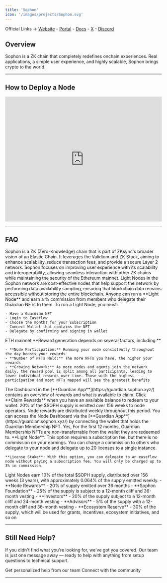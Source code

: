 ```yaml
---
title: 'Sophon'
icon: '/images/projects/Sophon.svg'
---
```


Official Links → [Website](https://sophon.xyz/) - [Portal](https://portal.sophon.xyz/) - [Docs](https://docs.sophon.xyz/) - [X](https://x.com/sophon) - [Discord](https://discord.com/invite/sophonhub)

## Overview

Sophon is a ZK chain that completely redefines onchain experiences. Real applications, a simple user experience, and highly scalable, Sophon brings crypto to the world.

---
## How to Deploy a Node
<Frame caption="">
  <iframe 
    width="100%" 
    height="400" 
    src="https://www.youtube.com/embed/kZ7Ep5b8cDc" 
    title="Sophon Light Node" 
    frameBorder="0" 
    allow="accelerometer; autoplay; clipboard-write; encrypted-media; gyroscope; picture-in-picture" 
    allowFullScreen>
  </iframe>
</Frame>

---

## FAQ
<AccordionGroup>
  <Accordion title="What is Sophon?">
    Sophon is a ZK (Zero-Knowledge) chain that is part of ZKsync's broader vision of an Elastic Chain. It leverages the Validium and ZK Stack, aiming to enhance scalability, reduce transaction fees, and provide a secure Layer 2 network. Sophon focuses on improving user experience with its scalability and interoperability, allowing seamless interaction with other ZK chains while maintaining the security of the Ethereum mainnet.
  </Accordion>
  
  <Accordion title="What are Light Nodes?">
    Light Nodes in the Sophon network are cost-effective nodes that help support the network by performing data availability sampling, ensuring that blockchain data remains accessible without storing the entire blockchain.
  </Accordion>
  
  <Accordion title="Who can run a node?">
    Anyone can run a **Light Node** and earn a % commission from members who delegate their Guardian NFTs to them.
  </Accordion>
  
  <Accordion title="How to setup and run Light Nodes?">
    To run a Light Node, you must:
    
    - Have a Guardian NFT
    - Login to Easeflow
    - Choose the months for your subscription
    - Connect Wallet that contains the NFT
    - Delegate by confirming and signing in wallet
  </Accordion>
  
  <Accordion title="On what chain is the project running?">
    ETH mainnet
  </Accordion>
  
  <Accordion title="How to earn rewards?">
    **Reward generation depends on several factors, including:**
    
    - **Node Participation:** Running your node consistently throughout the day boosts your rewards
    - **Number of NFTs Held:** The more NFTs you have, the higher your rewards
    - **Growing Network:** As more nodes and agents join the network daily, the reward pool is split among all participants, leading to lower individual rewards over time. Those with the highest participation and most NFTs mapped will see the greatest benefits
  </Accordion>
  
  <Accordion title="How do I claim rewards?">
    The Dashboard in the [**Guardian App**](https://guardian.sophon.xyz/) contains an overview of rewards and what is available to claim. Click **Claim Rewards** when you have an available balance to redeem to your wallet.
  </Accordion>
  
  <Accordion title="How is the vesting schedule structured?">
    20% of the $SOPH supply is emitted over 156 weeks to node operators. Node rewards are distributed weekly throughout this period.
  </Accordion>
  
  <Accordion title="Where can I monitor my node?">
    You can access the Node Dashboard via the [**Guardian App**](https://guardian.sophon.xyz/) by connecting the wallet that holds the Guardian Membership NFT.
  </Accordion>
  
  <Accordion title="Are the Guardian NFTs transferable? If yes, after how long?">
    Yes, For the first 12 months, Guardian Membership NFTs are non-transferrable from the wallet they are redeemed to.
  </Accordion>
  
  <Accordion title="What's the difference between Sophon Light Node and Sophon License Stake?">
    **Light Node**: This option requires a subscription fee, but there is no commission on your earnings. You can charge a commission to others who delegate to your node and delegate up to 20 licenses to a single instance.
    
    **License Stake**: With this option, you can delegate to an easeflow node without paying a subscription fee. You will only be charged up to 3% in commission.
  </Accordion>
  
  <Accordion title="What are Light node rewards?">
    Light Nodes earn 10% of the total $SOPH supply, distributed over 156 weeks (3 years), with approximately 0.064% of the supply emitted weekly.
  </Accordion>
  
  <Accordion title="What is the token distribution plan?">
    - **Node Rewards** - 20% of supply emitted over 36 months
    - **Sophon Foundation** - 25% of the supply is subject to a 12-month cliff and 36-month vesting
    - **Investors** - 20% of the supply subject to a 12-month cliff and 24-month vesting
    - **Advisors** - 5% of the supply with a 12-month cliff and 36-month vesting
    - **Ecosystem Reserve** - 30% of the supply, which will be used for grants, incentives, ecosystem initiatives, and so on
  </Accordion>
</AccordionGroup>

---

## Still Need Help?

If you didn't find what you're looking for, we've got you covered. Our team is just one message away — ready to help with anything from setup questions to technical support.

<CardGroup cols={2}>
  <Card title="Open Support Ticket" icon="rectangle-stack" href="https://discord.com/channels/1217243890352914552/1220638161407836241">
    Get personalized help from our team
  </Card>
  <Card title="Join Discord" icon="message-circle" href="https://discord.com/invite/JDkD4EaqcZ">
    Connect with the community
  </Card>
</CardGroup>

--- 
